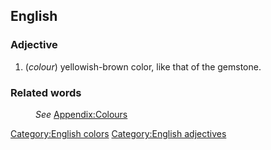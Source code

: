 ==English==
[[Category:English colors]]

===Adjective===
[[Category:English adjectives]]
#(''colour'') yellowish-brown color, like that of the gemstone.

===Related words===
:''See'' [[Wiktionary_Appendix:Colours|Appendix:Colours]]